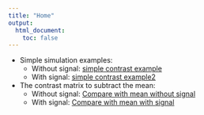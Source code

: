 ```yaml
---
title: "Home"
output:
  html_document:
    toc: false
---
```


* Simple simulation examples:
    + Without signal: [simple contrast example](Simple.Contrast1.html)
    + With signal: [simple contrast example2](Simple.Contrast2.html)
    
* The contrast matrix to subtract the mean:
    + Without signal: [Compare with mean without signal](CompareMeanNonSignal.html)
    + With signal: [Compare with mean with signal](CompareMeanSignal.html)


